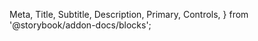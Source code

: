   Meta,
  Title,
  Subtitle,
  Description,
  Primary,
  Controls,
} from '@storybook/addon-docs/blocks';

<Meta of={TableStories} />

<Title />

<Subtitle />

<Description />

<UsageExample />

## Primary Example

<Primary />

### Properties Reference

<Controls />
